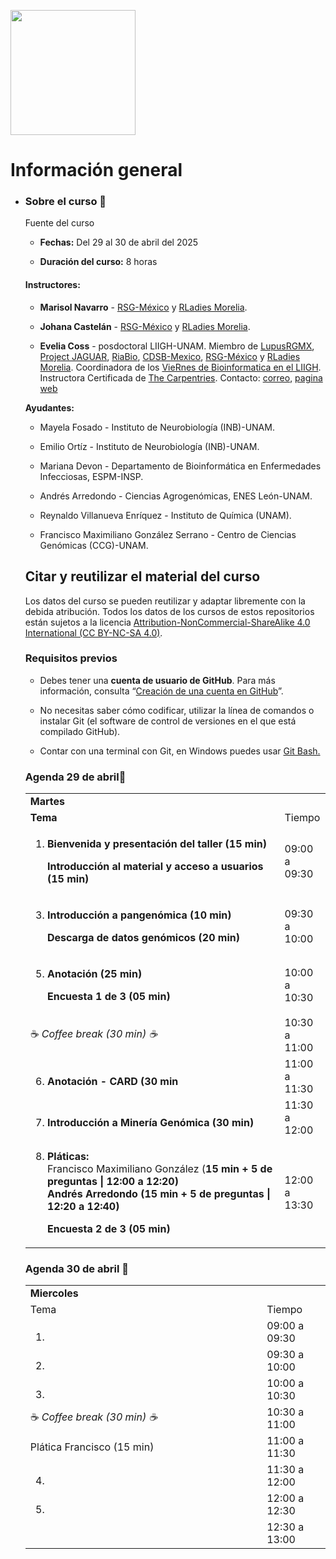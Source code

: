 ::: {layout-ncol="2"}
![](figures/rsgMexico.jpeg){width="200"}
:::

# Información general {.unnumbered}

-   ::: {.panel-tabset group="globalInfo"}
    ### Sobre el curso 📌

    Fuente del curso

    -   **Fechas:** Del 29 al 30 de abril del 2025

    -   **Duración del curso:** 8 horas

    #### **Instructores:**

    -   **Marisol Navarro** - [RSG-México](https://comunidadbioinfo.github.io/es/#:~:text=%C2%A1Bienvenidos%20a%20la%20Comunidad%20de,la%20comunidad%20de%20software%20libre.) y [RLadies Morelia](https://r-ladies-morelia.github.io/).

    -   **Johana Castelán** - [RSG-México](https://comunidadbioinfo.github.io/es/#:~:text=%C2%A1Bienvenidos%20a%20la%20Comunidad%20de,la%20comunidad%20de%20software%20libre.) y [RLadies Morelia](https://r-ladies-morelia.github.io/).

    -   **Evelia Coss** - posdoctoral LIIGH-UNAM. Miembro de [LupusRGMX](https://lupusrgmx.liigh.unam.mx/quienes-somos.html), [Project JAGUAR](https://jaguar.liigh.unam.mx/), [RiaBio](https://twitter.com/RiaBioNet), [CDSB-Mexico](https://twitter.com/CDSBMexico), [RSG-México](https://comunidadbioinfo.github.io/es/#:~:text=%C2%A1Bienvenidos%20a%20la%20Comunidad%20de,la%20comunidad%20de%20software%20libre.) y [RLadies Morelia](https://r-ladies-morelia.github.io/). Coordinadora de los [VieRnes de Bioinformatica en el LIIGH](https://viernesbioinformatica.github.io/). Instructora Certificada de [The Carpentries](https://carpentries.org/). Contacto: [correo](https://iscb-rsg-mexico.github.io/Reprohack2025_RLadiesMorelia_RSGMexico/docs/ecoss@liigh.unam.mx), [pagina web](https://eveliacoss.github.io/)

    **Ayudantes:**

    -   Mayela Fosado - Instituto de Neurobiología (INB)-UNAM.

    -   Emilio Ortíz - Instituto de Neurobiología (INB)-UNAM.

    -   Mariana Devon - Departamento de Bioinformática en Enfermedades Infecciosas, ESPM-INSP.

    -   Andrés Arredondo - Ciencias Agrogenómicas, ENES León-UNAM.

    -   Reynaldo Villanueva Enríquez - Instituto de Química (UNAM).

    -   Francisco Maximiliano González Serrano - Centro de Ciencias Genómicas (CCG)-UNAM.

    ## Citar y reutilizar el material del curso

    Los datos del curso se pueden reutilizar y adaptar libremente con la debida atribución. Todos los datos de los cursos de estos repositorios están sujetos a la licencia [Attribution-NonCommercial-ShareAlike 4.0 International (CC BY-NC-SA 4.0)](https://creativecommons.org/licenses/by-nc-sa/4.0/).

    ### Requisitos previos

    -   Debes tener una **cuenta de usuario de GitHub**. Para más información, consulta "[Creación de una cuenta en GitHub](https://docs.github.com/es/get-started/start-your-journey/creating-an-account-on-github)".

    -   No necesitas saber cómo codificar, utilizar la línea de comandos o instalar Git (el software de control de versiones en el que está compilado GitHub).

    -   Contar con una terminal con Git, en Windows puedes usar [Git Bash.](https://miguel-mx.github.io/2024-01-24-ccm-unam-swc/)

    ### Agenda 29 de abril📆 {#agenda}

    +------------------------------------------------------------------------------------+---------------+
    | **Martes**                                                                         |               |
    +------------------------------------------------------------------------------------+---------------+
    | **Tema**                                                                           | Tiempo        |
    +------------------------------------------------------------------------------------+---------------+
    | 1.  **Bienvenida y presentación del taller (15 min)**                              | 09:00 a 09:30 |
    |                                                                                    |               |
    |     **Introducción al material y acceso a usuarios** **(15 min)**                  |               |
    +------------------------------------------------------------------------------------+---------------+
    | 3.  **Introducción a pangenómica (10 min)**                                        | 09:30 a 10:00 |
    |                                                                                    |               |
    |     **Descarga de datos genómicos (20 min)**                                       |               |
    +------------------------------------------------------------------------------------+---------------+
    | 5.  **Anotación (25 min)**                                                         | 10:00 a 10:30 |
    |                                                                                    |               |
    |     **Encuesta 1 de 3 (05 min)**                                                   |               |
    +------------------------------------------------------------------------------------+---------------+
    | ☕ *Coffee break (30 min) ☕*                                                      | 10:30 a 11:00 |
    +------------------------------------------------------------------------------------+---------------+
    | 6.  **Anotación - CARD (30 min**                                                   | 11:00 a 11:30 |
    +------------------------------------------------------------------------------------+---------------+
    | 7.  **Introducción a Minería Genómica (30 min)**                                   | 11:30 a 12:00 |
    +------------------------------------------------------------------------------------+---------------+
    | 8.  **Pláticas:\                                                                   | 12:00 a 13:30 |
    |     **Francisco Maximiliano González (**15 min + 5 de preguntas \| 12:00 a 12:20)\ |               |
    |     Andrés Arredondo (15 min + 5 de preguntas \| 12:20 a 12:40)**                  |               |
    |                                                                                    |               |
    |     **Encuesta 2 de 3 (05 min)**                                                   |               |
    +------------------------------------------------------------------------------------+---------------+

    ### Agenda 30 de abril 📆

    +--------------------------------------------------------+---------------+
    | **Miercoles**                                          |               |
    +--------------------------------------------------------+---------------+
    | Tema                                                   | Tiempo        |
    +--------------------------------------------------------+---------------+
    | 1.                                                     | 09:00 a 09:30 |
    +--------------------------------------------------------+---------------+
    | 2.                                                     | 09:30 a 10:00 |
    +--------------------------------------------------------+---------------+
    | 3.                                                     | 10:00 a 10:30 |
    +--------------------------------------------------------+---------------+
    | ☕ *Coffee break (30 min) ☕*                          | 10:30 a 11:00 |
    +--------------------------------------------------------+---------------+
    | Plática Francisco (15 min)                             | 11:00 a 11:30 |
    +--------------------------------------------------------+---------------+
    | 4.                                                     | 11:30 a 12:00 |
    +--------------------------------------------------------+---------------+
    | 5.                                                     | 12:00 a 12:30 |
    +--------------------------------------------------------+---------------+
    |                                                        | 12:30 a 13:00 |
    +--------------------------------------------------------+---------------+
    :::
